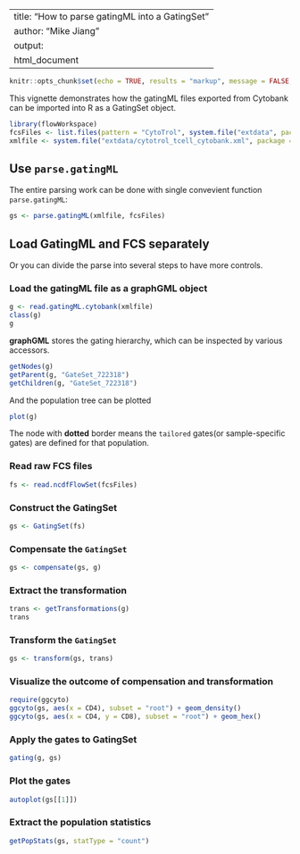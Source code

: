 <!--
%\VignetteEngine{knitr}
%\VignetteIndexEntry{How to parse gatingML into a GatingSet}
-->

---
title: "How to parse gatingML into a GatingSet"
author: "Mike Jiang"
output: 
  html_document
---

```r
knitr::opts_chunk$set(echo = TRUE, results = "markup", message = FALSE, warning = FALSE)
```


This vignette demonstrates how the gatingML files exported from Cytobank can be imported into R as a GatingSet object.

```r
library(flowWorkspace)
fcsFiles <- list.files(pattern = "CytoTrol", system.file("extdata", package = "flowWorkspaceData"), full.names = TRUE)
xmlfile <- system.file("extdata/cytotrol_tcell_cytobank.xml", package = "flowWorkspace")
```

## Use `parse.gatingML`
The entire parsing work can be done with single convevient function `parse.gatingML`:
```r
gs <- parse.gatingML(xmlfile, fcsFiles)
```

## Load GatingML and FCS separately
Or you can divide the parse into several steps to have more controls.

### Load the gatingML file as a **graphGML** object
```r
g <- read.gatingML.cytobank(xmlfile)
class(g)
g
```
**graphGML** stores the gating hierarchy, which can be inspected by various accessors.
```r
getNodes(g)
getParent(g, "GateSet_722318")
getChildren(g, "GateSet_722318")

```

And the population tree can be plotted
```r
plot(g)
```

The node with **dotted** border means the `tailored` gates(or sample-specific gates) are defined for that population.

### Read raw FCS files
```r
fs <- read.ncdfFlowSet(fcsFiles)
```

### Construct the **GatingSet**
```r
gs <- GatingSet(fs)
```

### Compensate the `GatingSet`
```r
gs <- compensate(gs, g)
```

### Extract the transformation
```r
trans <- getTransformations(g)
trans
```

### Transform the `GatingSet`
```r
gs <- transform(gs, trans)
```


### Visualize the outcome of compensation and transformation
```r
require(ggcyto)
ggcyto(gs, aes(x = CD4), subset = "root") + geom_density()
ggcyto(gs, aes(x = CD4, y = CD8), subset = "root") + geom_hex()
```


### Apply the gates to **GatingSet**
```r
gating(g, gs)
```


### Plot the gates
```r
autoplot(gs[[1]])
```

### Extract the population statistics
```r
getPopStats(gs, statType = "count")
```



